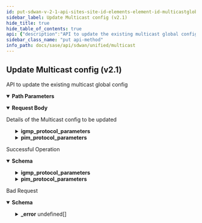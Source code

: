 ```yaml
---
id: put-sdwan-v-2-1-api-sites-site-id-elements-element-id-multicastglobalconfigs-config-id
sidebar_label: Update Multicast config (v2.1)
hide_title: true
hide_table_of_contents: true
api: {"description":"API to update the existing multicast global config","operationId":"put-sdwan-v2.1-api-sites-site_id-elements-element_id-multicastglobalconfigs-config_id","parameters":[{"description":"Site Id","in":"path","name":"site_id","required":true,"schema":{"description":"Site Id","type":"string"}},{"description":"Element Id","in":"path","name":"element_id","required":true,"schema":{"description":"Element Id","type":"string"}},{"description":"Multicast Config Id","in":"path","name":"config_id","required":true,"schema":{"description":"Config Id","type":"string"}}],"requestBody":{"content":{"application/json":{"schema":{"properties":{"bsm_enabled":{"description":"Bsm Enabled","type":"boolean"},"dr_priority":{"description":"Dr Priority: Range(max = 4294967295L, message = MULTICAST_INVALID_DR_PRIORITY, min = 1L) ","format":"int64","type":"integer"},"id":{"description":"Id","type":"string"},"igmp_protocol_parameters":{"description":"Igmp Protocol Parameters: Valid ","properties":{"last_member_query_count":{"description":"Last Member Query Count","format":"int64","type":"integer"},"last_member_query_interval":{"description":"Last Member Query Interval","format":"int64","type":"integer"},"query_interval":{"description":"Query Interval","format":"int64","type":"integer"},"query_max_response_time":{"description":"Query Max Response Time","format":"int64","type":"integer"}}},"pim_protocol_parameters":{"description":"Pim Protocol Parameters: Valid ","properties":{"hello_hold_time":{"description":"Hello Hold Time","format":"int64","type":"integer"},"hello_interval":{"description":"Hello Interval","format":"int64","type":"integer"},"join_prune_interval":{"description":"Join Prune Interval","format":"int64","type":"integer"}}},"spt_switchover_enabled":{"description":"Spt Switchover Enabled","type":"boolean"}}}}},"description":"Details of the Multicast config to be updated"},"responses":{"200":{"content":{"application/json":{"schema":{"properties":{"bsm_enabled":{"description":"Bsm Enabled","type":"boolean"},"dr_priority":{"description":"Dr Priority: Range(max = 4294967295L, message = MULTICAST_INVALID_DR_PRIORITY, min = 1L) ","format":"int64","type":"integer"},"id":{"description":"Id","type":"string"},"igmp_protocol_parameters":{"description":"Igmp Protocol Parameters: Valid ","properties":{"last_member_query_count":{"description":"Last Member Query Count","format":"int64","type":"integer"},"last_member_query_interval":{"description":"Last Member Query Interval","format":"int64","type":"integer"},"query_interval":{"description":"Query Interval","format":"int64","type":"integer"},"query_max_response_time":{"description":"Query Max Response Time","format":"int64","type":"integer"}}},"pim_protocol_parameters":{"description":"Pim Protocol Parameters: Valid ","properties":{"hello_hold_time":{"description":"Hello Hold Time","format":"int64","type":"integer"},"hello_interval":{"description":"Hello Interval","format":"int64","type":"integer"},"join_prune_interval":{"description":"Join Prune Interval","format":"int64","type":"integer"}}},"spt_switchover_enabled":{"description":"Spt Switchover Enabled","type":"boolean"}}}}},"description":"Successful Operation"},"400":{"content":{"application/json":{"example":{"value":{"_error":[{"code":"ELEMENT_SW_VERSION_NOT_SUPPORTED"}]}},"schema":{"properties":{"_error":{"items":{"properties":{"code":{"type":"string"},"message":{"type":"string"}}},"type":"array"}}}}},"description":"Bad Request"}},"tags":["Multicast"],"method":"put","path":"/sdwan/v2.1/api/sites/{site_id}/elements/{element_id}/multicastglobalconfigs/{config_id}","jsonRequestBodyExample":{"bsm_enabled":true,"dr_priority":0,"id":"string","igmp_protocol_parameters":{"last_member_query_count":0,"last_member_query_interval":0,"query_interval":0,"query_max_response_time":0},"pim_protocol_parameters":{"hello_hold_time":0,"hello_interval":0,"join_prune_interval":0},"spt_switchover_enabled":true},"info":{"contact":{},"description":"List of APIs used to manage multicast specific configurations.","title":"Multicast","version":"Latest"},"postman":{"name":"Update Multicast config (v2.1)","description":{"content":"API to update the existing multicast global config","type":"text/plain"},"url":{"path":["sdwan","v2.1","api","sites",":site_id","elements",":element_id","multicastglobalconfigs",":config_id"],"host":["{{baseUrl}}"],"query":[],"variable":[{"disabled":false,"description":{"content":"(Required) Site Id","type":"text/plain"},"type":"any","value":"","key":"site_id"},{"disabled":false,"description":{"content":"(Required) Element Id","type":"text/plain"},"type":"any","value":"","key":"element_id"},{"disabled":false,"description":{"content":"(Required) Multicast Config Id","type":"text/plain"},"type":"any","value":"","key":"config_id"}]},"header":[{"key":"Content-Type","value":"application/json"},{"key":"Accept","value":"application/json"}],"method":"PUT","body":{"mode":"raw","raw":"\"\"","options":{"raw":{"language":"json"}}}}}
sidebar_class_name: "put api-method"
info_path: docs/sase/api/sdwan/unified/multicast
---
```



## Update Multicast config (v2.1)



API to update the existing multicast global config

<details style={{"marginBottom":"1rem"}} data-collapsed={false} open={true}><summary style={{}}><strong>Path Parameters</strong></summary><div><ul><ParamsItem className={"paramsItem"} param={{"description":"Site Id","in":"path","name":"site_id","required":true,"schema":{"description":"Site Id","type":"string"}}}></ParamsItem><ParamsItem className={"paramsItem"} param={{"description":"Element Id","in":"path","name":"element_id","required":true,"schema":{"description":"Element Id","type":"string"}}}></ParamsItem><ParamsItem className={"paramsItem"} param={{"description":"Multicast Config Id","in":"path","name":"config_id","required":true,"schema":{"description":"Config Id","type":"string"}}}></ParamsItem></ul></div></details><MimeTabs><TabItem label={"application/json"} value={"application/json-schema"}><details style={{}} data-collapsed={false} open={true}><summary style={{"textAlign":"left"}}><strong>Request Body</strong></summary><div style={{"textAlign":"left","marginLeft":"1rem"}}><div style={{"marginTop":"1rem","marginBottom":"1rem"}}>

Details of the Multicast config to be updated

</div></div><ul style={{"marginLeft":"1rem"}}><SchemaItem collapsible={false} name={"bsm_enabled"} required={false} schemaDescription={"Bsm Enabled"} schemaName={"boolean"} qualifierMessage={undefined} defaultValue={undefined}></SchemaItem><SchemaItem collapsible={false} name={"dr_priority"} required={false} schemaDescription={"Dr Priority: Range(max = 4294967295L, message = MULTICAST_INVALID_DR_PRIORITY, min = 1L) "} schemaName={"int64"} qualifierMessage={undefined} defaultValue={undefined}></SchemaItem><SchemaItem collapsible={false} name={"id"} required={false} schemaDescription={"Id"} schemaName={"string"} qualifierMessage={undefined} defaultValue={undefined}></SchemaItem><SchemaItem collapsible={true} className={"schemaItem"}><details style={{}}><summary style={{}}><strong>igmp_protocol_parameters</strong><span style={{"opacity":"0.6"}}> </span></summary><div style={{"marginLeft":"1rem"}}><div style={{"marginTop":".5rem","marginBottom":".5rem"}}>

Igmp Protocol Parameters: Valid 

</div><SchemaItem collapsible={false} name={"last_member_query_count"} required={false} schemaDescription={"Last Member Query Count"} schemaName={"int64"} qualifierMessage={undefined} defaultValue={undefined}></SchemaItem><SchemaItem collapsible={false} name={"last_member_query_interval"} required={false} schemaDescription={"Last Member Query Interval"} schemaName={"int64"} qualifierMessage={undefined} defaultValue={undefined}></SchemaItem><SchemaItem collapsible={false} name={"query_interval"} required={false} schemaDescription={"Query Interval"} schemaName={"int64"} qualifierMessage={undefined} defaultValue={undefined}></SchemaItem><SchemaItem collapsible={false} name={"query_max_response_time"} required={false} schemaDescription={"Query Max Response Time"} schemaName={"int64"} qualifierMessage={undefined} defaultValue={undefined}></SchemaItem></div></details></SchemaItem><SchemaItem collapsible={true} className={"schemaItem"}><details style={{}}><summary style={{}}><strong>pim_protocol_parameters</strong><span style={{"opacity":"0.6"}}> </span></summary><div style={{"marginLeft":"1rem"}}><div style={{"marginTop":".5rem","marginBottom":".5rem"}}>

Pim Protocol Parameters: Valid 

</div><SchemaItem collapsible={false} name={"hello_hold_time"} required={false} schemaDescription={"Hello Hold Time"} schemaName={"int64"} qualifierMessage={undefined} defaultValue={undefined}></SchemaItem><SchemaItem collapsible={false} name={"hello_interval"} required={false} schemaDescription={"Hello Interval"} schemaName={"int64"} qualifierMessage={undefined} defaultValue={undefined}></SchemaItem><SchemaItem collapsible={false} name={"join_prune_interval"} required={false} schemaDescription={"Join Prune Interval"} schemaName={"int64"} qualifierMessage={undefined} defaultValue={undefined}></SchemaItem></div></details></SchemaItem><SchemaItem collapsible={false} name={"spt_switchover_enabled"} required={false} schemaDescription={"Spt Switchover Enabled"} schemaName={"boolean"} qualifierMessage={undefined} defaultValue={undefined}></SchemaItem></ul></details></TabItem></MimeTabs><div><ApiTabs><TabItem label={"200"} value={"200"}><div>

Successful Operation

</div><div><MimeTabs groupId={"mime-type"}><TabItem label={"application/json"} value={"application/json"}><SchemaTabs groupId={"schema-tabs"}><TabTtem label={"Schema"} value={"Schema"}><details style={{}} data-collapsed={false} open={true}><summary style={{"textAlign":"left"}}><strong>Schema</strong></summary><div style={{"textAlign":"left","marginLeft":"1rem"}}></div><ul style={{"marginLeft":"1rem"}}><SchemaItem collapsible={false} name={"bsm_enabled"} required={false} schemaDescription={"Bsm Enabled"} schemaName={"boolean"} qualifierMessage={undefined} defaultValue={undefined}></SchemaItem><SchemaItem collapsible={false} name={"dr_priority"} required={false} schemaDescription={"Dr Priority: Range(max = 4294967295L, message = MULTICAST_INVALID_DR_PRIORITY, min = 1L) "} schemaName={"int64"} qualifierMessage={undefined} defaultValue={undefined}></SchemaItem><SchemaItem collapsible={false} name={"id"} required={false} schemaDescription={"Id"} schemaName={"string"} qualifierMessage={undefined} defaultValue={undefined}></SchemaItem><SchemaItem collapsible={true} className={"schemaItem"}><details style={{}}><summary style={{}}><strong>igmp_protocol_parameters</strong><span style={{"opacity":"0.6"}}> </span></summary><div style={{"marginLeft":"1rem"}}><div style={{"marginTop":".5rem","marginBottom":".5rem"}}>

Igmp Protocol Parameters: Valid 

</div><SchemaItem collapsible={false} name={"last_member_query_count"} required={false} schemaDescription={"Last Member Query Count"} schemaName={"int64"} qualifierMessage={undefined} defaultValue={undefined}></SchemaItem><SchemaItem collapsible={false} name={"last_member_query_interval"} required={false} schemaDescription={"Last Member Query Interval"} schemaName={"int64"} qualifierMessage={undefined} defaultValue={undefined}></SchemaItem><SchemaItem collapsible={false} name={"query_interval"} required={false} schemaDescription={"Query Interval"} schemaName={"int64"} qualifierMessage={undefined} defaultValue={undefined}></SchemaItem><SchemaItem collapsible={false} name={"query_max_response_time"} required={false} schemaDescription={"Query Max Response Time"} schemaName={"int64"} qualifierMessage={undefined} defaultValue={undefined}></SchemaItem></div></details></SchemaItem><SchemaItem collapsible={true} className={"schemaItem"}><details style={{}}><summary style={{}}><strong>pim_protocol_parameters</strong><span style={{"opacity":"0.6"}}> </span></summary><div style={{"marginLeft":"1rem"}}><div style={{"marginTop":".5rem","marginBottom":".5rem"}}>

Pim Protocol Parameters: Valid 

</div><SchemaItem collapsible={false} name={"hello_hold_time"} required={false} schemaDescription={"Hello Hold Time"} schemaName={"int64"} qualifierMessage={undefined} defaultValue={undefined}></SchemaItem><SchemaItem collapsible={false} name={"hello_interval"} required={false} schemaDescription={"Hello Interval"} schemaName={"int64"} qualifierMessage={undefined} defaultValue={undefined}></SchemaItem><SchemaItem collapsible={false} name={"join_prune_interval"} required={false} schemaDescription={"Join Prune Interval"} schemaName={"int64"} qualifierMessage={undefined} defaultValue={undefined}></SchemaItem></div></details></SchemaItem><SchemaItem collapsible={false} name={"spt_switchover_enabled"} required={false} schemaDescription={"Spt Switchover Enabled"} schemaName={"boolean"} qualifierMessage={undefined} defaultValue={undefined}></SchemaItem></ul></details></TabTtem></SchemaTabs></TabItem></MimeTabs></div></TabItem><TabItem label={"400"} value={"400"}><div>

Bad Request

</div><div><MimeTabs groupId={"mime-type"}><TabItem label={"application/json"} value={"application/json"}><SchemaTabs groupId={"schema-tabs"}><TabTtem label={"Schema"} value={"Schema"}><details style={{}} data-collapsed={false} open={true}><summary style={{"textAlign":"left"}}><strong>Schema</strong></summary><div style={{"textAlign":"left","marginLeft":"1rem"}}></div><ul style={{"marginLeft":"1rem"}}><SchemaItem collapsible={true} className={"schemaItem"}><details style={{}}><summary style={{}}><strong>_error</strong><span style={{"opacity":"0.6"}}> undefined[]</span></summary><div style={{"marginLeft":"1rem"}}><SchemaItem collapsible={false} name={"code"} required={false} schemaDescription={undefined} schemaName={"string"} qualifierMessage={undefined} defaultValue={undefined}></SchemaItem><SchemaItem collapsible={false} name={"message"} required={false} schemaDescription={undefined} schemaName={"string"} qualifierMessage={undefined} defaultValue={undefined}></SchemaItem></div></details></SchemaItem></ul></details></TabTtem><TabItem label={"Example"} value={"Example"}><ResponseSamples responseExample={"{\n  \"value\": {\n    \"_error\": [\n      {\n        \"code\": \"ELEMENT_SW_VERSION_NOT_SUPPORTED\"\n      }\n    ]\n  }\n}"}></ResponseSamples></TabItem></SchemaTabs></TabItem></MimeTabs></div></TabItem></ApiTabs></div>
      